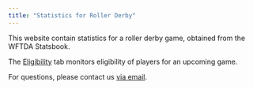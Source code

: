 ```yaml
---
title: "Statistics for Roller Derby"
---
```


This website contain statistics for a roller derby game, obtained from the WFTDA Statsbook.

The [Eligibility](eligibility.html) tab monitors eligibility of players for an upcoming game.

For questions, please contact us [via email](contact.qmd).
